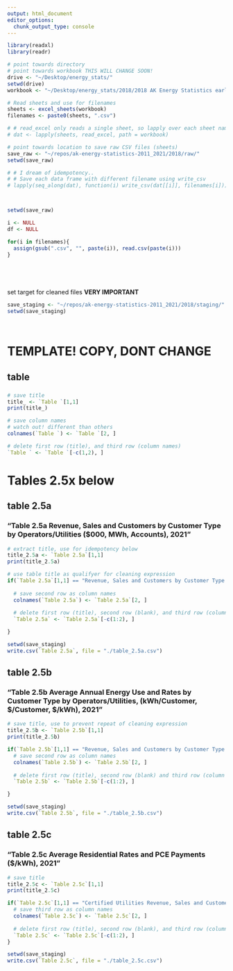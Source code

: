 ```yaml
---
output: html_document
editor_options: 
  chunk_output_type: console
---
```



```R
library(readxl)
library(readr)

```

```R



# point towards directory
# point towards workbook THIS WILL CHANGE SOON!
drive <- "~/Desktop/energy_stats/"
setwd(drive)
workbook <- "~/Desktop/energy_stats/2018/2018 AK Energy Statistics early release.xlsx"

# Read sheets and use for filenames
sheets <- excel_sheets(workbook)
filenames <- paste0(sheets, ".csv")

# # read_excel only reads a single sheet, so lapply over each sheet name
# dat <- lapply(sheets, read_excel, path = workbook)

# point towards location to save raw CSV files (sheets)
save_raw <- "~/repos/ak-energy-statistics-2011_2021/2018/raw/"
setwd(save_raw)

# # I dream of idempotency..
# # Save each data frame with different filename using write_csv
# lapply(seq_along(dat), function(i) write_csv(dat[[i]], filenames[i]))




```


```R
setwd(save_raw)

i <- NULL
df <- NULL

for(i in filenames){
  assign(gsub(".csv", "", paste(i)), read.csv(paste(i)))
}






```


set target for cleaned files
**VERY IMPORTANT**
```R
save_staging <- "~/repos/ak-energy-statistics-2011_2021/2018/staging/"
setwd(save_staging)




```





# TEMPLATE! COPY, DONT CHANGE
## table   
### 
```R
# save title
title_ <- `Table `[1,1]
print(title_)

# save column names
# watch out! different than others
colnames(`Table `) <- `Table `[2, ]

# delete first row (title), and third row (column names)
`Table ` <- `Table `[-c(1,2), ]

```




# Tables 2.5x below

## table 2.5a
### "Table 2.5a Revenue, Sales and Customers by Customer Type by Operators/Utilities ($000, MWh, Accounts), 2021"
```R
# extract title, use for idempotency below
title_2.5a <- `Table 2.5a`[1,1]
print(title_2.5a)

# use table title as qualifyer for cleaning expression
if(`Table 2.5a`[1,1] == "Revenue, Sales and Customers by Customer Type by Certified Utilities ($000, MWh, Accounts), 2018") {
  
  # save second row as column names
  colnames(`Table 2.5a`) <- `Table 2.5a`[2, ]
  
  # delete first row (title), second row (blank), and third row (column names)
  `Table 2.5a` <- `Table 2.5a`[-c(1:2), ]

}

setwd(save_staging)
write.csv(`Table 2.5a`, file = "./table_2.5a.csv")

```

## table 2.5b
### "Table 2.5b  Average Annual Energy Use and Rates by Customer Type by Operators/Utilities, (kWh/Customer, $/Customer, $/kWh), 2021"
```R
# save title, use to prevent repeat of cleaning expression
title_2.5b <- `Table 2.5b`[1,1]
print(title_2.5b)

if(`Table 2.5b`[1,1] == "Revenue, Sales and Customers by Customer Type by Certified Utilities ($000, MWh, Accounts), 2018"){
  # save second row as column names
  colnames(`Table 2.5b`) <- `Table 2.5b`[2, ]
  
  # delete first row (title), second row (blank) and third row (column names)
  `Table 2.5b` <- `Table 2.5b`[-c(1:2), ]

}

setwd(save_staging)
write.csv(`Table 2.5b`, file = "./table_2.5b.csv")

```


## table 2.5c
### "Table 2.5c  Average Residential Rates and PCE Payments ($/kWh), 2021"
```R
# save title
title_2.5c <- `Table 2.5c`[1,1]
print(title_2.5c)

if(`Table 2.5c`[1,1] == "Certified Utilities Revenue, Sales and Customers by Customer Type, 2018"){
  # save third row as column names
  colnames(`Table 2.5c`) <- `Table 2.5c`[2, ]
  
  # delete first row (title), second row (blank), and third row (column names)
  `Table 2.5c` <- `Table 2.5c`[-c(1:2), ]
}

setwd(save_staging)
write.csv(`Table 2.5c`, file = "./table_2.5c.csv")
  
```

